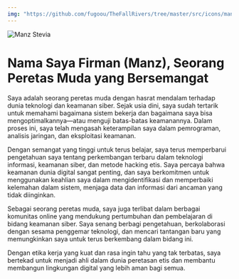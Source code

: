 ```yaml
---
img: "https://github.com/fugoou/TheFallRivers/tree/master/src/icons/manz.jpg"
---
```


![Manz Stevia](https://github.com/fugoou/TheFallRivers/tree/master/src/icons/manz.jpg)

# Nama Saya Firman (Manz), Seorang Peretas Muda yang Bersemangat

Saya adalah seorang peretas muda dengan hasrat mendalam terhadap dunia teknologi dan keamanan siber. Sejak usia dini, saya sudah tertarik untuk memahami bagaimana sistem bekerja dan bagaimana saya bisa mengoptimalkannya—atau menguji batas-batas keamanannya. Dalam proses ini, saya telah mengasah keterampilan saya dalam pemrograman, analisis jaringan, dan eksploitasi keamanan.

Dengan semangat yang tinggi untuk terus belajar, saya terus memperbarui pengetahuan saya tentang perkembangan terbaru dalam teknologi informasi, keamanan siber, dan metode hacking etis. Saya percaya bahwa keamanan dunia digital sangat penting, dan saya berkomitmen untuk menggunakan keahlian saya dalam mengidentifikasi dan memperbaiki kelemahan dalam sistem, menjaga data dan informasi dari ancaman yang tidak diinginkan.

Sebagai seorang peretas muda, saya juga terlibat dalam berbagai komunitas online yang mendukung pertumbuhan dan pembelajaran di bidang keamanan siber. Saya senang berbagi pengetahuan, berkolaborasi dengan sesama penggemar teknologi, dan mencari tantangan baru yang memungkinkan saya untuk terus berkembang dalam bidang ini.

Dengan etika kerja yang kuat dan rasa ingin tahu yang tak terbatas, saya bertekad untuk menjadi ahli dalam dunia peretasan etis dan membantu membangun lingkungan digital yang lebih aman bagi semua.
